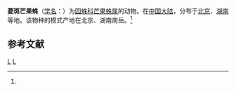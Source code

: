 {{Speciesbox 
| taxon = Mangora rhombopicta
| binomial_authority = (Yin et al., 1990)<ref name='id13688'>{{cite web| url =http://www.bioinfo.cn/db05/BjdwSpecies.php?action=view&id=13688| title =菱斑芒果蛛| work =《中国动物物种编目数据库》| publisher =中国科学院微生物研究所| author =中国科学院动物研究所| accessdate =2009-04-28| deadurl =yes| archiveurl =https://web.archive.org/web/20160305070304/http://www.bioinfo.cn/db05/BjdwSpecies.php?action=view&id=13688| archivedate =2016-03-05}}</ref>
}}

'''菱斑芒果蛛'''（[[学名|学名]]：{{lang|la|''Mangora rhombopicta''}}）为[[园蛛科|园蛛科]][[芒果蛛属|芒果蛛属]]的动物。在[[中国大陆|中国大陆]]，分布于[[北京|北京]]、[[湖南|湖南]]等地。该物种的模式产地在北京、湖南南岳。<ref name='id13688'/>

== 参考文献 ==
{{reflist}}

{{Taxonbar}}
[[Category:1990年描述的动物|L]]
[[Category:芒果蛛属|L]]